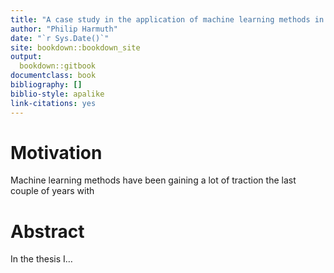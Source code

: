 ```yaml
--- 
title: "A case study in the application of machine learning methods in non-life insurance"
author: "Philip Harmuth"
date: "`r Sys.Date()`"
site: bookdown::bookdown_site
output: 
  bookdown::gitbook
documentclass: book
bibliography: []
biblio-style: apalike
link-citations: yes
---
```


\newpage

# Motivation {-}

Machine learning methods have been gaining a lot of traction the last couple of years with 

# Abstract {-}

In the thesis I...

